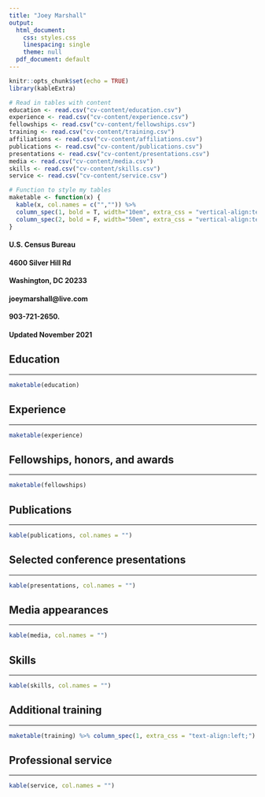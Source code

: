 ```yaml
---
title: "Joey Marshall"
output:
  html_document:
    css: styles.css
    linespacing: single
    theme: null
  pdf_document: default
---
```



```r
knitr::opts_chunk$set(echo = TRUE)
library(kableExtra)

# Read in tables with content
education <- read.csv("cv-content/education.csv")
experience <- read.csv("cv-content/experience.csv")
fellowships <- read.csv("cv-content/fellowships.csv")
training <- read.csv("cv-content/training.csv")
affiliations <- read.csv("cv-content/affiliations.csv")
publications <- read.csv("cv-content/publications.csv") 
presentations <- read.csv("cv-content/presentations.csv") 
media <- read.csv("cv-content/media.csv") 
skills <- read.csv("cv-content/skills.csv") 
service <- read.csv("cv-content/service.csv") 

# Function to style my tables
maketable <- function(x) {
  kable(x, col.names = c("","")) %>% 
  column_spec(1, bold = T, width="10em", extra_css = "vertical-align:text-top;") %>%
  column_spec(2, bold = F, width="50em", extra_css = "vertical-align:text-top;") 
}
```

#### U.S. Census Bureau 
#### 4600 Silver Hill Rd
#### Washington, DC 20233
#### joeymarshall@live.com
#### 903-721-2650.  
#### Updated November 2021

<!-- Can insert this pagebreak where needed -->
<!-- \pagebreak -->

## Education
***
```r
maketable(education)
```
## Experience
***
```r
maketable(experience)
```
## Fellowships, honors, and awards
***
```r
maketable(fellowships)
```

## Publications
***
```r
kable(publications, col.names = "") 
```

## Selected conference presentations
***
```r
kable(presentations, col.names = "") 
```
## Media appearances
***
```r
kable(media, col.names = "") 
```
## Skills
***
```r
kable(skills, col.names = "")
```
## Additional training
***
```r
maketable(training) %>% column_spec(1, extra_css = "text-align:left;")
```
## Professional service
***
```r
kable(service, col.names = "")
```

<!-- Omitting affiliations for now -->
<!-- ## Professional affiliations -->
<!-- *** -->
<!-- ```{r, echo=FALSE} -->
<!-- maketable(affiliations) -->
<!-- ``` -->


